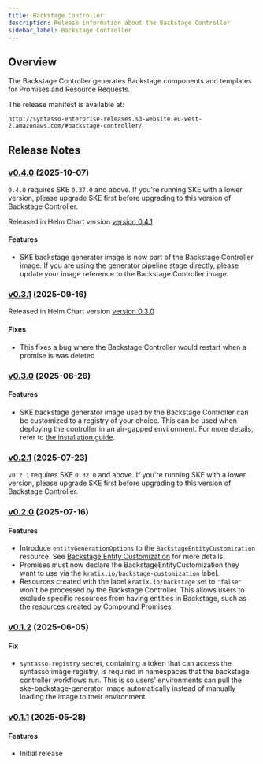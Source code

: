 ```yaml
---
title: Backstage Controller
description: Release information about the Backstage Controller
sidebar_label: Backstage Controller
---
```


## Overview

The Backstage Controller generates Backstage components and templates for Promises and Resource Requests.

The release manifest is available at:

```
http://syntasso-enterprise-releases.s3-website.eu-west-2.amazonaws.com/#backstage-controller/
```

## Release Notes

### [v0.4.0](http://syntasso-enterprise-releases.s3-website.eu-west-2.amazonaws.com/#backstage-controller/v0.4.0/) (2025-10-07)

`0.4.0` requires SKE `0.37.0` and above.
If you're running SKE with a lower version, please upgrade SKE first before upgrading to this version of Backstage Controller.

Released in Helm Chart version [version 0.4.1](http://syntasso-enterprise-releases.s3-website.eu-west-2.amazonaws.com/##backstage-controller-helm-chart/0.4.1/)

#### Features

* SKE backstage generator image is now part of the Backstage Controller image. If you are using the generator pipeline
stage directly, please update your image reference to the Backstage Controller image.

### [v0.3.1](http://syntasso-enterprise-releases.s3-website.eu-west-2.amazonaws.com/#backstage-controller/v0.3.1/) (2025-09-16)

Released in Helm Chart version [version 0.3.0](http://syntasso-enterprise-releases.s3-website.eu-west-2.amazonaws.com/##backstage-controller-helm-chart/0.3.0/)

#### Fixes

* This fixes a bug where the Backstage Controller would restart when a promise is was deleted

### [v0.3.0](http://syntasso-enterprise-releases.s3-website.eu-west-2.amazonaws.com/#backstage-controller/v0.3.0/) (2025-08-26)

#### Features

* SKE backstage generator image used by the Backstage Controller can be customized to a registry of your choice.
  This can be used when deploying the controller in an air-gapped environment. For more details, refer to
  [the installation guide](/ske/integrations/backstage/generating-backstage-components#image-registry-for-air-gapped-environments).

### [v0.2.1](http://syntasso-enterprise-releases.s3-website.eu-west-2.amazonaws.com/#backstage-controller/v0.2.1/) (2025-07-23)

`v0.2.1` requires SKE `0.32.0` and above.
If you're running SKE with a lower version, please upgrade SKE first before upgrading to this version of Backstage Controller.

### [v0.2.0](http://syntasso-enterprise-releases.s3-website.eu-west-2.amazonaws.com/#backstage-controller/v0.2.0/) (2025-07-16)

#### Features

* Introduce `entityGenerationOptions` to the `BackstageEntityCustomization`
  resource. See [Backstage Entity Customization](/ske/integrations/backstage/generating-backstage-components#customize-backstage-components) for more details.
* Promises must now declare the BackstageEntityCustomization they want to use
  via the `kratix.io/backstage-customization` label.
* Resources created with the label `kratix.io/backstage` set to `"false"` won't
  be processed by the Backstage Controller. This allows users to exclude
  specific resources from having entities in Backstage, such as the resources
  created by Compound Promises.


### [v0.1.2](http://syntasso-enterprise-releases.s3-website.eu-west-2.amazonaws.com/#backstage-controller/v0.1.2/) (2025-06-05)

#### Fix

* `syntasso-registry` secret, containing a token that can access the syntasso image registry, is required in namespaces that the backstage controller workflows run.
This is so users' environments can pull the ske-backstage-generator image automatically instead of manually loading the image to their environment.

### [v0.1.1](http://syntasso-enterprise-releases.s3-website.eu-west-2.amazonaws.com/#backstage-controller/v0.1.1/) (2025-05-28)

#### Features

* Initial release
